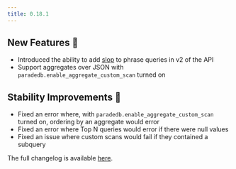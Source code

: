 ```yaml
---
title: 0.18.1
---
```


## New Features 🎉

- Introduced the ability to add [slop](/v2/full-text/phrase#slop) to phrase queries in v2 of the API
- Support aggregates over JSON with `paradedb.enable_aggregate_custom_scan` turned on

## Stability Improvements 💪

- Fixed an error where, with `paradedb.enable_aggregate_custom_scan` turned on, ordering by an aggregate would error
- Fixed an error where Top N queries would error if there were null values
- Fixed an issue where custom scans would fail if they contained a subquery

The full changelog is available [here](https://github.com/paradedb/paradedb/releases/tag/v0.18.1).
